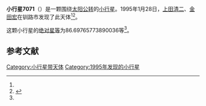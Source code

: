 {{Infobox planet
| bgcolour = #FFFFC0
| name = 7071
| symbol = 
| image = 
| caption = 
| discovery = yes
| discovery_ref = 
| discoverer = [[上田清二|上田清二]]、[[金田宏|金田宏]]
| discovery_site = [[钏路市|钏路市]] 
| discovered = 1995年1月28日
| designations = yes
| mp_name = 
| named_after = 
| alt_names = 1995 BH4/ 1984 EC1 / 1991 PJ4
| mp_category = [[主带小行星|主带小行星]]
| orbit_ref = <ref name="a">[http://ssd.jpl.nasa.gov/sbdb.cgi?sstr=7071 7071] {{Wayback|url=http://ssd.jpl.nasa.gov/sbdb.cgi?sstr=7071 |date=20201124023022 }}，小行星數據庫瀏覽器（JPL Small-Body Database Browser）－[[美国国家航空航天局|美国国家航空航天局]]喷气推进实验室</ref>
| epoch = 2456400.5 (2013年4月18日更新)
| aphelion = {{convert|3.763452558417666|AU|km|3|abbr=on|lk=out}}
| perihelion = {{convert|2.568357935180658|AU|km|3|abbr=on}}
| semimajor = {{convert|3.165905246799162|AU|km|3|abbr=on}}
| eccentricity = 0.188744534
| period = 2057.525829 [[日|日]]<br />5.63[[儒略年|儒略年]]
| avg_speed = 
| inclination = 11.33937872515203
| asc_node = 129.9015275982087
| mean_anomaly = 
| arg_peri = 86.69765773890036
| satellites = 
| physical_characteristics = yes
| dimensions = 
| mass = 
| density = 
| surface_grav = 
| escape_velocity = 
| sidereal_day = 
| axial_tilt = 
| pole_ecliptic_lat = 
| pole_ecliptic_lon = 
| albedo = 
| temperatures= 
| temp_name1 = 
| mean_temp_1 = 
| max_temp_1 = 
| temp_name2 = 
| max_temp_2 = 
| spectral_type = 
| abs_magnitude = 86.69765773890036
}}

'''小行星7071'''（{{lang-en|7071}}）是一颗围绕[[太阳|太阳]][[公转|公转]]的[[小行星|小行星]]。1995年1月28日，[[上田清二|上田清二]]、[[金田宏|金田宏]]在钏路市发现了此天体<ref name="a" /><ref>{{cite news|title=小行星列表|url=http://cfa-www.harvard.edu/iau/lists/NumberedMPs.txt|accessdate=2013-07-08|newspaper=哈佛大学|archive-date=2008-05-17|archive-url=https://web.archive.org/web/20080517010638/http://cfa-www.harvard.edu/iau/lists/NumberedMPs.txt|dead-url=no}}</ref>。

这颗小行星的[[绝对星等|绝对星等]]为86.69765773890036等<ref name="a" />。

==参考文献==
{{reflist}}
{{Minor Planet Number|[[小行星7070|小行星7070]]|[[小行星7072|小行星7072]]}}

{{小天体}}

[[Category:小行星带天体|Category:小行星带天体]]
[[Category:1995年发现的小行星|Category:1995年发现的小行星]]

{{asteroid-stub}}